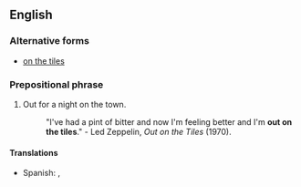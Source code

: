 ==English==

===Alternative forms===
* [[on the tiles]]

===Prepositional phrase===
{{en-PP}}

# {{lb|en|idiomatic|British}} Out for a night on the town.
#: "I've had a pint of bitter and now I'm feeling better and I'm '''out on the tiles'''." - Led Zeppelin, ''Out on the Tiles'' (1970).

====Translations====
{{trans-top|out for a night on the town}}
* Spanish: {{t|es|de juerga}}, {{t|es|de marcha}}
{{trans-mid}}
{{trans-bottom}}
